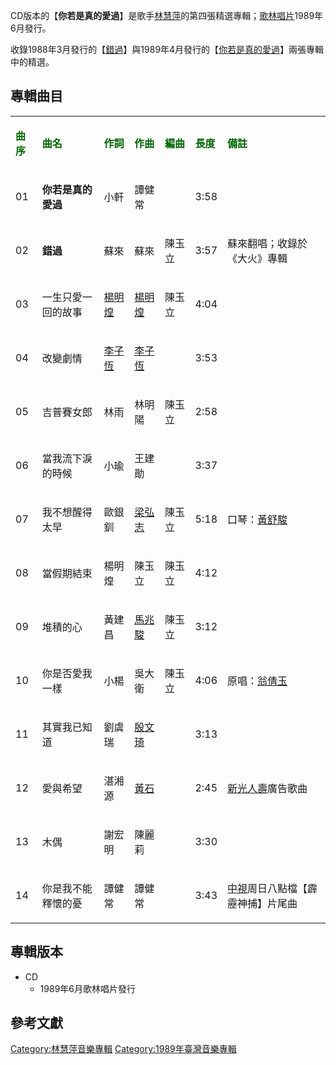 {{unreferenced|time=2014-01-16T14:29:20+00:00}}
{{Infobox album <!-- See Wikipedia:WikiProject_Albums -->
| name       = 你若是真的愛過
| type       = 精選輯
| artist     = [[林慧萍|林慧萍]]
| cover      = 
| released   = 1989年6月
| genre      = [[國語流行音樂|國語流行音樂]]
| length     = 52 分 45 秒
| label      = [[歌林唱片|歌林唱片]]
<!-- 未知參數 | number     = KCD-89114 -->
| producer   = [[楊明煌|楊明煌]]／[[黃建昌|黃建昌]]／譚健常音樂工作室
| prev_title = [[你若是真的愛過|你若是真的愛過]]
| prev_year  = 1989 <!-- 4月 -->
| next_title = [[改變心情|改變心情]]
| next_year  = 1990 <!-- 1月 -->
}}
CD版本的【'''你若是真的愛過'''】是歌手[[林慧萍|林慧萍]]的第四張精選專輯；[[歌林唱片|歌林唱片]]1989年6月發行。

收錄1988年3月發行的【[[錯過|錯過]]】與1989年4月發行的【[[你若是真的愛過|你若是真的愛過]]】兩張專輯中的精選。

==專輯曲目==
{| class="wikitable"
|-
| <font color=darkgreen>'''曲序'''</font> || <font color=darkgreen>'''曲名'''</font> || <font color=darkgreen>'''作詞'''</font> || <font color=darkgreen>'''作曲'''</font> || <font color=darkgreen>'''編曲'''</font>|| <font color=darkgreen>'''長度'''</font>  || <font color=darkgreen>'''備註'''</font>
|-
| 01 || '''你若是真的愛過''' || 小軒 || 譚健常 ||  || 3:58 || 
|-
| 02 || '''錯過''' || 蘇來 || 蘇來 || 陳玉立 || 3:57 ||蘇來翻唱；收錄於《大火》專輯
|-
| 03 || 一生只愛一回的故事 || [[楊明煌|楊明煌]] || [[楊明煌|楊明煌]] || 陳玉立 || 4:04 || 
|-
| 04 || 改變劇情 || [[李子恆|李子恆]] || [[李子恆|李子恆]] ||  || 3:53 || 
|-
| 05 || 吉普賽女郎 || 林雨 || 林明陽 || 陳玉立 || 2:58 || 
|-
| 06 || 當我流下淚的時候 || 小瑜 || 王建勛 ||  || 3:37 ||  
|-
| 07 || 我不想醒得太早 || 歐銀釧 || [[梁弘志|梁弘志]] || 陳玉立 || 5:18 || 口琴：[[黃舒駿|黃舒駿]]
|-
| 08 || 當假期結束 || 楊明煌 || 陳玉立 || 陳玉立 || 4:12 ||  
|-
| 09 || 堆積的心 || 黃建昌 || [[馬兆駿|馬兆駿]] || 陳玉立 || 3:12 || 
|-
| 10 || 你是否愛我一樣 || 小楊 || 吳大衛 || 陳玉立 || 4:06 || 原唱：[[翁倩玉|翁倩玉]]
|-
| 11 || 其實我已知道 || 劉虞瑞 || [[殷文琦|殷文琦]] ||  || 3:13 ||
|-
| 12 || 愛與希望 || 湛湘源 || [[黃石|黃石]] ||  || 2:45 || [[新光人壽|新光人壽]]廣告歌曲
|-
| 13 || 木偶 || 謝宏明 || 陳麗莉 ||  || 3:30 ||
|-
| 14 || 你是我不能釋懷的憂 || 譚健常 || 譚健常 ||  || 3:43 || [[中視|中視]]周日八點檔【霹靂神捕】片尾曲
|}

== 專輯版本 ==
*CD
**1989年6月歌林唱片發行


==參考文獻==
{{reflist}}

[[Category:林慧萍音樂專輯|Category:林慧萍音樂專輯]]
[[Category:1989年臺灣音樂專輯|Category:1989年臺灣音樂專輯]]